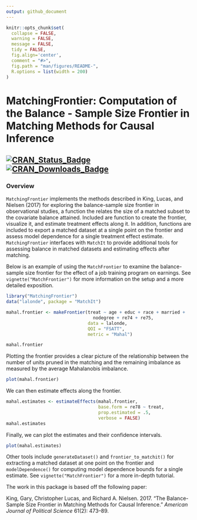 ```yaml
---
output: github_document
---
```


<!-- README.md is generated from README.Rmd. Please edit that file -->

```r
knitr::opts_chunk$set(
  collapse = FALSE,
  warning = FALSE,
  message = FALSE,
  tidy = FALSE,
  fig.align='center',
  comment = "#>",
  fig.path = "man/figures/README-",
  R.options = list(width = 200)
)
```
# MatchingFrontier: Computation of the Balance - Sample Size Frontier in Matching Methods for Causal Inference 
 <!-- <img src="man/figures/logo.png" align="right" width="150"/> -->
 
[![CRAN_Status_Badge](https://img.shields.io/cran/v/MatchingFrontier?color=952100)](https://cran.r-project.org/package=MatchingFrontier) [![CRAN_Downloads_Badge](https://cranlogs.r-pkg.org/badges/MatchingFrontier?color=952100)](https://cran.r-project.org/package=MatchingFrontier)
------
### Overview

`MatchingFrontier` implements the methods described in King, Lucas, and Nielsen (2017) for exploring the balance-sample size frontier in observational studies, a function the relates the size of a matched subset to the covariate balance attained. Included are function to create the frontier, visualize it, and estimate treatment effects along it. In addition, functions are included to export a matched dataset at a single point on the frontier and assess model dependence for a single treatment effect estimate. `MatchingFrontier` interfaces with `MatchIt` to provide additional tools for assessing balance in matched datasets and estimating effects after matching.

Below is an example of using the `MatchFrontier` to examine the balance-sample size frontier for the effect of a job training program on earnings. See `vignette("MatchFrontier")` for more information on the setup and a more detailed exposition.

```r
library("MatchingFrontier")
data("lalonde", package = "MatchIt")

mahal.frontier <- makeFrontier(treat ~ age + educ + race + married +
                                 nodegree + re74 + re75,
                               data = lalonde, 
                               QOI = "FSATT", 
                               metric = "Mahal")

mahal.frontier
```

Plotting the frontier provides a clear picture of the relationship between the number of units pruned in the matching and the remaining imbalance as measured by the average Mahalanobis imbalance.

```r
plot(mahal.frontier)
```

We can then estimate effects along the frontier.

```r
mahal.estimates <- estimateEffects(mahal.frontier, 
                                   base.form = re78 ~ treat,
                                   prop.estimated = .5,
                                   verbose = FALSE)
mahal.estimates
```

Finally, we can plot the estimates and their confidence intervals.

```r
plot(mahal.estimates)
```

Other tools include `generateDataset()` and `frontier_to_matchit()` for extracting a matched dataset at one point on the frontier and `modelDependence()` for computing model dependence bounds for a single estimate. See `vignette("MatchFrontier")` for a more in-depth tutorial.

The work in this package is based off the following paper:

King, Gary, Christopher Lucas, and Richard A. Nielsen. 2017. “The Balance-Sample Size Frontier in Matching Methods for Causal Inference.” *American Journal of Political Science* 61(2): 473–89.
